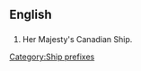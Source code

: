 {{wikipedia|Her Majesty's Canadian Ship}}
==English==
==={{initialism}}===
#Her Majesty's Canadian Ship.

[[Category:Ship prefixes]]